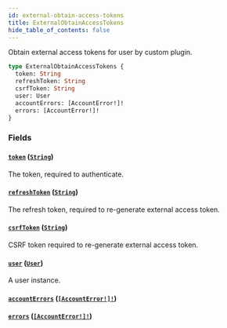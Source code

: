 ```yaml
---
id: external-obtain-access-tokens
title: ExternalObtainAccessTokens
hide_table_of_contents: false
---
```


Obtain external access tokens for user by custom plugin.

```graphql
type ExternalObtainAccessTokens {
  token: String
  refreshToken: String
  csrfToken: String
  user: User
  accountErrors: [AccountError!]!
  errors: [AccountError!]!
}
```

### Fields

#### [`token`](#) ([`String`](../../../developer/api-reference/scalars/string))

The token, required to authenticate.

#### [`refreshToken`](#) ([`String`](../../../developer/api-reference/scalars/string))

The refresh token, required to re-generate external access token.

#### [`csrfToken`](#) ([`String`](../../../developer/api-reference/scalars/string))

CSRF token required to re-generate external access token.

#### [`user`](#) ([`User`](../../../developer/api-reference/objects/user))

A user instance.

#### [`accountErrors`](#) ([`[AccountError!]!`](../../../developer/api-reference/objects/account-error))

#### [`errors`](#) ([`[AccountError!]!`](../../../developer/api-reference/objects/account-error))
